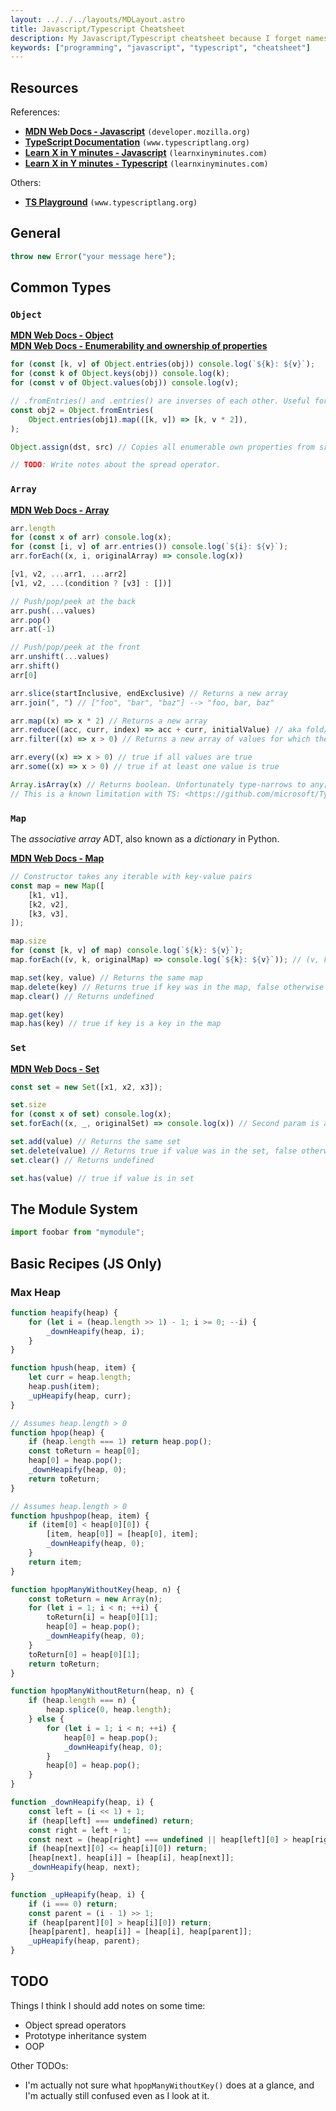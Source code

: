 ```yaml
---
layout: ../../../layouts/MDLayout.astro
title: Javascript/Typescript Cheatsheet
description: My Javascript/Typescript cheatsheet because I forget names and syntax a lot.
keywords: ["programming", "javascript", "typescript", "cheatsheet"]
---
```



## Resources

References:

- [**MDN Web Docs - Javascript**](https://developer.mozilla.org/en-US/docs/Web/JavaScript) `(developer.mozilla.org)`
- [**TypeScript Documentation**](https://www.typescriptlang.org/docs/handbook/intro.html) `(www.typescriptlang.org)`
- [**Learn X in Y minutes - Javascript**](https://learnxinyminutes.com/docs/javascript/) `(learnxinyminutes.com)`
- [**Learn X in Y minutes - Typescript**](https://learnxinyminutes.com/docs/typescript/) `(learnxinyminutes.com)`

Others:

- [**TS Playground**](https://www.typescriptlang.org/play) `(www.typescriptlang.org)`


## General

```ts
throw new Error("your message here");
```


## Common Types

### `Object`

[**MDN Web Docs - Object**](https://developer.mozilla.org/en-US/docs/Web/JavaScript/Reference/Global_Objects/Object)<br />
[**MDN Web Docs - Enumerability and ownership of properties**](https://developer.mozilla.org/en-US/docs/Web/JavaScript/Enumerability_and_ownership_of_properties)

```ts
for (const [k, v] of Object.entries(obj)) console.log(`${k}: ${v}`);
for (const k of Object.keys(obj)) console.log(k);
for (const v of Object.values(obj)) console.log(v);

// .fromEntries() and .entries() are inverses of each other. Useful for object transforms:
const obj2 = Object.fromEntries(
    Object.entries(obj1).map(([k, v]) => [k, v * 2]),
);

Object.assign(dst, src) // Copies all enumerable own properties from src to dst. Returns dst.

// TODO: Write notes about the spread operator.
```

### `Array`

[**MDN Web Docs - Array**](https://developer.mozilla.org/en-US/docs/Web/JavaScript/Reference/Global_Objects/Array)

```ts
arr.length
for (const x of arr) console.log(x);
for (const [i, v] of arr.entries()) console.log(`${i}: ${v}`);
arr.forEach((x, i, originalArray) => console.log(x))

[v1, v2, ...arr1, ...arr2]
[v1, v2, ...(condition ? [v3] : [])]

// Push/pop/peek at the back
arr.push(...values)
arr.pop()
arr.at(-1)

// Push/pop/peek at the front
arr.unshift(...values)
arr.shift()
arr[0]

arr.slice(startInclusive, endExclusive) // Returns a new array
arr.join(", ") // ["foo", "bar", "baz"] --> "foo, bar, baz"

arr.map((x) => x * 2) // Returns a new array
arr.reduce((acc, curr, index) => acc + curr, initialValue) // aka fold/accumulate. Use .reduceRight() for reverse iteration
arr.filter((x) => x > 0) // Returns a new array of values for which the predicate is true

arr.every((x) => x > 0) // true if all values are true
arr.some((x) => x > 0) // true if at least one value is true

Array.isArray(x) // Returns boolean. Unfortunately type-narrows to any[].
// This is a known limitation with TS: <https://github.com/microsoft/TypeScript/issues/17002>
```

### `Map`

The *associative array* ADT, also known as a *dictionary* in Python.

[**MDN Web Docs - Map**](https://developer.mozilla.org/en-US/docs/Web/JavaScript/Reference/Global_Objects/Map)

```ts
// Constructor takes any iterable with key-value pairs
const map = new Map([
    [k1, v1],
    [k2, v2],
    [k3, v3],
]);

map.size
for (const [k, v] of map) console.log(`${k}: ${v}`);
map.forEach((v, k, originalMap) => console.log(`${k}: ${v}`)); // (v, k) is not a typo.

map.set(key, value) // Returns the same map
map.delete(key) // Returns true if key was in the map, false otherwise
map.clear() // Returns undefined

map.get(key)
map.has(key) // true if key is a key in the map
```

### `Set`

[**MDN Web Docs - Set**](https://developer.mozilla.org/en-US/docs/Web/JavaScript/Reference/Global_Objects/Set/Set)

```ts
const set = new Set([x1, x2, x3]);

set.size
for (const x of set) console.log(x);
set.forEach((x, _, originalSet) => console.log(x)) // Second param is always the same as the first.

set.add(value) // Returns the same set
set.delete(value) // Returns true if value was in the set, false otherwise
set.clear() // Returns undefined

set.has(value) // true if value is in set
```


## The Module System

```ts
import foobar from "mymodule";
```


## Basic Recipes (JS Only)

### Max Heap

```js
function heapify(heap) {
    for (let i = (heap.length >> 1) - 1; i >= 0; --i) {
        _downHeapify(heap, i);
    }
}

function hpush(heap, item) {
    let curr = heap.length;
    heap.push(item);
    _upHeapify(heap, curr);
}

// Assumes heap.length > 0
function hpop(heap) {
    if (heap.length === 1) return heap.pop();
    const toReturn = heap[0];
    heap[0] = heap.pop();
    _downHeapify(heap, 0);
    return toReturn;
}

// Assumes heap.length > 0
function hpushpop(heap, item) {
    if (item[0] < heap[0][0]) {
        [item, heap[0]] = [heap[0], item];
        _downHeapify(heap, 0);
    }
    return item;
}

function hpopManyWithoutKey(heap, n) {
    const toReturn = new Array(n);
    for (let i = 1; i < n; ++i) {
        toReturn[i] = heap[0][1];
        heap[0] = heap.pop();
        _downHeapify(heap, 0);
    }
    toReturn[0] = heap[0][1];
    return toReturn;
}

function hpopManyWithoutReturn(heap, n) {
    if (heap.length === n) {
        heap.splice(0, heap.length);
    } else {
        for (let i = 1; i < n; ++i) {
            heap[0] = heap.pop();
            _downHeapify(heap, 0);
        }
        heap[0] = heap.pop();
    }
}   

function _downHeapify(heap, i) {
    const left = (i << 1) + 1;
    if (heap[left] === undefined) return;
    const right = left + 1;
    const next = (heap[right] === undefined || heap[left][0] > heap[right][0]) ? left : right;
    if (heap[next][0] <= heap[i][0]) return;
    [heap[next], heap[i]] = [heap[i], heap[next]];
    _downHeapify(heap, next);
}

function _upHeapify(heap, i) {
    if (i === 0) return; 
    const parent = (i - 1) >> 1;
    if (heap[parent][0] > heap[i][0]) return;
    [heap[parent], heap[i]] = [heap[i], heap[parent]];
    _upHeapify(heap, parent);
}
```


## TODO

Things I think I should add notes on some time:

- Object spread operators
- Prototype inheritance system
- OOP

Other TODOs:

- I'm actually not sure what `hpopManyWithoutKey()` does at a glance, and I'm actually still confused even as I look at it.


